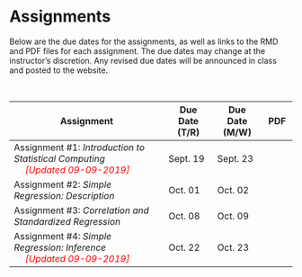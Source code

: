# Assignments

Below are the due dates for the assignments, as well as links to the RMD and PDF files for each assignment. The due dates may change at the instructor's discretion. Any revised due dates will be announced in class and posted to the website.

<br />
<!-- <img src="img/update.png" width="20px" height="20px"> -->

<table class="table">

<thead>
<tr>
<th style="width:50%;">Assignment</th>
<th style="width:15%;">Due Date (T/R)</th>
<th style="width:15%;">Due Date (M/W)</th>
<th style="width:10%;text-align:center">PDF</th>
</tr>
</thead>

<tbody>

<tr>
<td>Assignment \#1: *Introduction to Statistical Computing* <br />
  <span style="margin-left:20px; color:red;">*[Updated 09-09-2019]*</span>
</td>
<td>Sept. 19</td>
<td>Sept. 23</td>
<td align="center" style="vertical-align:middle;">
  <a href="https://github.com/zief0002/epsy-8251/raw/master/assignments/assignment-01-intro-to-statistical-computing.pdf">
    <span class="fa fa-file-pdf" style="color: #ff2600; font-size: 20px;"></span>
  </a>
</td>
</tr>



<tr>
<td>Assignment \#2: *Simple Regression: Description*</td>
<td>Oct. 01</td>
<td>Oct. 02</td>
<td align="center" style="vertical-align:middle;">
  <a href="https://github.com/zief0002/epsy-8251/raw/master/assignments/assignment-02-simple-regression-description.pdf">
    <span class="fa fa-file-pdf" style="color: #ff2600; font-size: 20px;"></span>
  </a>
</td>
</tr>

<tr>
<td>Assignment \#3: *Correlation and Standardized Regression*</td>
<td>Oct. 08</td>
<td>Oct. 09</td>
<td align="center" style="vertical-align:middle;">
  <a href="https://github.com/zief0002/epsy-8251/raw/master/assignments/assignment-03-correlation-and-standardized-regression.pdf">
    <span class="fa fa-file-pdf" style="color: #ff2600; font-size: 20px;"></span>
  </a>
</td>
</tr>

<tr>
<td>Assignment \#4: *Simple Regression: Inference*<br />
  <span style="margin-left:20px; color:red;">*[Updated 09-09-2019]*</span>
</td>
<td>Oct. 22</td>
<td>Oct. 23</td>
<td align="center" style="vertical-align:middle;">
  <a href="https://github.com/zief0002/epsy-8251/raw/master/assignments/assignment-04-simple-regression-inference.pdf">
    <span class="fa fa-file-pdf" style="color: #ff2600; font-size: 20px;"></span>
  </a>
</td>
</tr>

<!-- <tr> -->
<!-- <td>Assignment \#5: *Introduction to Multiple Regression*</td> -->
<!-- <td>Oct. 31</td> -->
<!-- <td>Nov. 04</td> -->
<!-- <td align="center" style="vertical-align:middle;"> -->
<!--   <a href="https://github.com/zief0002/epsy-8251/raw/master/assignments/assignment-05-introduction-to-multiple-regression.pdf"> -->
<!--     <span class="fa fa-file-pdf" style="color: #ff2600; font-size: 20px;"></span> -->
<!--   </a> -->
<!-- </td> -->
<!-- </tr> -->

<!-- <tr> -->
<!-- <td>Assignment \#6: *Regression Assumptions*</td> -->
<!-- <td>Nov. 12</td> -->
<!-- <td>Nov. 13</td> -->
<!-- <td align="center" style="vertical-align:middle;"> -->
<!--   <a href="https://github.com/zief0002/epsy-8251/raw/master/assignments/assignment-06-regression-assumptions.pdf"> -->
<!--     <span class="fa fa-file-pdf" style="color: #ff2600; font-size: 20px;"></span> -->
<!--   </a> -->
<!-- </td> -->
<!-- </tr> -->



<!-- <tr> -->
<!-- <td>Assignment \#7: *Analysis of Covariance Using Multiple Regression*</td> -->
<!-- <td>Nov. 19</td> -->
<!-- <td>Nov. 20</td> -->
<!-- <td align="center" style="vertical-align:middle;"> -->
<!--   <a href="https://github.com/zief0002/epsy-8251/raw/master/assignments/assignment-07-ancova.pdf"> -->
<!--     <span class="fa fa-file-pdf" style="color: #ff2600; font-size: 20px;"></span> -->
<!--   </a> -->
<!-- </td> -->
<!-- </tr> -->


<!-- <tr> -->
<!-- <td>Assignment \#8: *Analysis of Covariance Using Multiple Regression: Part II*</td> -->
<!-- <td>Dec. 03</td> -->
<!-- <td>Dec. 02</td> -->
<!-- <td align="center" style="vertical-align:middle;"> -->
<!--   <a href="https://github.com/zief0002/epsy-8251/raw/master/assignments/assignment-08-ancova-part-ii.pdf"> -->
<!--     <span class="fa fa-file-pdf" style="color: #ff2600; font-size: 20px;"></span> -->
<!--   </a> -->
<!-- </td> -->
<!-- </tr> -->


<!-- <tr> -->
<!-- <td>Assignment \#9: *Interaction Models*</td> -->
<!-- <td colspan='2' align='center'>Dec. 13 <br/> (due at 12:00pm in EdSciB 250)</td> -->
<!-- <td align="center" style="vertical-align:middle;"> -->
<!--   <a href="https://github.com/zief0002/epsy-8251/raw/master/assignments/assignment-09-interactions.pdf"> -->
<!--     <span class="fa fa-file-pdf" style="color: #ff2600; font-size: 20px;"></span> -->
<!--   </a> -->
<!-- </td> -->
<!-- </tr> -->

</tbody>
</table>